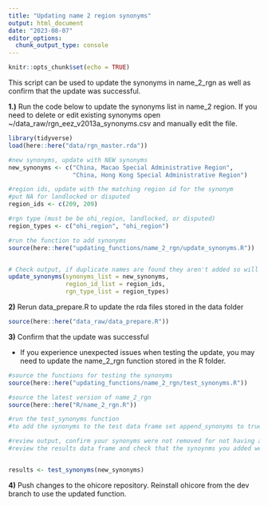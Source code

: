 ```yaml
---
title: "Updating name 2 region synonyms"
output: html_document
date: "2023-08-07"
editor_options: 
  chunk_output_type: console
---
```


```r
knitr::opts_chunk$set(echo = TRUE)
```

This script can be used to update the synonyms in name_2_rgn as well as confirm that the update was successful.

**1.)** Run the code below to update the synonyms list in name_2 region. If you need to delete or edit existing synonyms open \~/data_raw/rgn_eez_v2013a_synonyms.csv and manually edit the file.

```r
library(tidyverse)
load(here::here("data/rgn_master.rda"))

#new synonyms, update with NEW synonyms
new_synonyms <- c("China, Macao Special Administrative Region",
                  "China, Hong Kong Special Administrative Region")

#region ids, update with the matching region id for the synonym
#put NA for landlocked or disputed
region_ids <- c(209, 209) 

#rgn type (must be be ohi_region, landlocked, or disputed)
region_types <- c("ohi_region", "ohi_region")

#run the function to add synonyms 
source(here::here("updating_functions/name_2_rgn/update_synonyms.R"))


# Check output, if duplicate names are found they aren't added so will ask you to confirm that the ohi region names are correct and then tell you whether there were duplicates identified or not 
update_synonyms(synonyms_list = new_synonyms,
                region_id_list = region_ids,
                rgn_type_list = region_types)
```

**2)** Rerun data_prepare.R to update the rda files stored in the data folder

```r
source(here::here("data_raw/data_prepare.R"))
```

**3)** Confirm that the update was successful

-   If you experience unexpected issues when testing the update, you may need to update the name_2_rgn function stored in the R folder.

```r
#source the functions for testing the synonyms 
source(here::here("updating_functions/name_2_rgn/test_synonyms.R"))

#source the latest version of name_2_rgn
source(here::here("R/name_2_rgn.R"))

#run the test_synonyms function
#to add the synonyms to the test data frame set append_synonyms to true, do not do this until you have confirmed they are working as expected

#review output, confirm your synonyms were not removed for not having any match in the lookup tables 
#review the results data frame and check that the synoynms you added were assigned to the correct region. 


results <- test_synonyms(new_synonyms)
```

**4)** Push changes to the ohicore repository. Reinstall ohicore from the dev branch to use the updated function.
